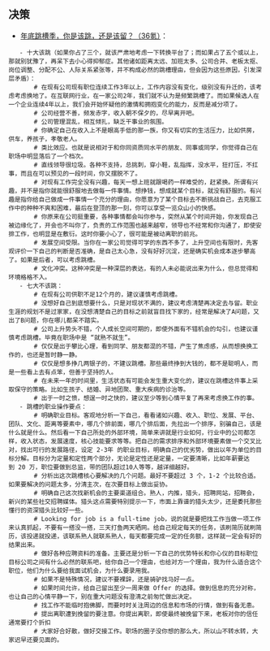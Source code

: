 == 决策 ==

* [[http://36kr.com/p/5041992.html?ref=head_line_top#rd| 年底跳槽季，你是该跳，还是该留？（36氪）]]：
	- 十大该跳（如果你占了三个，就该严肃地考虑一下转换平台了；而如果占了五个或以上，那就别犹豫了，再呆下去小心得抑郁症。其他诸如距离太远、加班太多、公司合并、老板太抠、岗位调整、分配不公、人际关系紧张等，并不构成必然的跳槽理由，但会因为这些原因，引发深层矛盾）：
		# 在现有公司现有职位连续工作3年以上，工作内容没有变化，级别没有升迁的，该考虑考虑换地了。在互联网行业，在一家公司2年，我们就不认为是频繁跳槽了。而如果候选人在一个企业连续4年以上，我们会开始怀疑他的激情和拥抱变化的能力，反而是减分项了。
		# 公司经营不善，频发赤字，收入朝不保夕的，尽早离开吧。
		# 公司管理混乱，相互倾扎，缺乏干事业的氛围。
		# 你确定自己在收入上不是眼高手低的那一族，你又有切实的生活压力，比如供房，供车，养孩子，孝敬老人。
		# 类比效应。也就是说相对于和你同资质同水平的朋友、同事或同学，你觉得自己在职场中明显落后了一个档次。
		# 直线领导很垃圾。各种不支持，总挑刺，穿小鞋，乱指挥，没水平，狂打压，不扛事，而且在可以预见的一段时间，你又摆脱不了。
		# 对现有工作完全没有兴趣，每天一想上班就跟喝药一样难受的，赶紧换。所谓有兴趣，并不是指你就能很舒服地去做每一件事情。想挣钱，想成就某个目标，就没有舒服的。有兴趣是指你给自己做成一件事情一个充分的理由，你愿意为了某个目标去不断挑战自己，去克服工作中的种种不爽和困难，最后在登顶的那一刻，你可以享受一览众山小的快感。
		# 你原来在公司挺重要，各种事情都会叫你参与，突然从某个时间开始，你发现自己被边缘化了，开会也不叫你了，负责的工作范围也越来越窄，领导也不经常和你沟通了，即使安排工作，也明显是在敷衍。这时你要小心了，很可能是被动离职的前兆。
		# 发展空间受限。当你在一家公司觉得可学的东西不多了，上升空间也有限时，先客观评价一下自己的判断是否准确，是自己太心急，没有好好沉淀，还是确实机会成本逐步攀高了。如果是后者，可以考虑跳槽。
		# 文化冲突。这种冲突是一种深层的表达，有的人未必能说出来为什么，但总觉得和环境格格不入。
	- 七大不该跳：
		# 在现有公司供职不足12个月的，建议谨慎考虑跳槽。
		# 没想好自己到底想要什么，只是对现状不满的，建议考虑清楚再决定去与留。职业生涯的规划不是过家家，在没想清楚自己的目标之前就盲目找下家的，经常是解决了A问题，又出了B问题，你在哪儿都呆不踏实。
		# 公司上升势头不错，个人成长空间可期的，即使外面有不错机会的勾引，也建议谨慎考虑跳槽。毕竟在职场中是 “就熟不就生”。
		# 仅仅是出于攀比心理，看到同学、朋友都混的不错，产生了焦虑感，从而想换换工作的，也还是暂时静一静。
		# 仅仅是想多挣几两银子的，不建议跳槽。那些最终挣到大钱的，都不是聪明人，而是一些看上去有点笨，但善于坚持的人。
		# 在未来一年的时间里，生活状态有可能会发生重大变化的，建议在跳槽这件事上采取保守的策略。比如生孩子、结婚、异地团聚、重大疾病的诊治等。
		# 出于一时之愤，想逞一时之快的，建议至少等到心情平复了再来考虑换工作的事。
	- 跳槽的职业操作要点：
		# 明确职业目标。客观地分析一下自己，看看诸如兴趣、收入、职位、发展、平台、团队、文化、距离等要素中，哪几个排前面，哪几个排后面，先拉出一个排序，别骗自己，该是什么就是什么。然后看一下自己所处的外部环境，简单来讲就是行业如何，行业中的公司都怎样，收入状态，发展速度，核心技能要求等等。把自己的需求排序和外部环境要素做一个交叉比对，找出可行的发展路径，设定 2-3年 的职业目标，明确自己的优劣势，做出以年为单位的目标分解。目标分为定量和定性两个部分，无论是定性还是定量，一定要清晰，比如年薪要达到 20 万，职位要做到总监，带的团队超过10人等等，越详细越好。
		# 分析出这次跳槽核心要解决的几个问题。最好不要超过 3 个，1-2 个比较合适。如果要解决的问题太多，分清主次，在次要目标上做出妥协。
		# 明确自己这次找新机会的主要渠道组合。熟人，内推，猎头，招聘网站，招聘会，新兴的某些社交招聘媒体。猎头这点需要特别提示一下，市面上靠谱的猎头太少，还是委托那些懂行的资深猎头比较好一些。
		# Looking for job is a full-time job，说的就是要把找工作当做一项工作来认真抓起，不要有一搭没一搭，三天打鱼两天晒网。给自己规定每天的任务，该刷简历就刷简历，该投递就投递，该联系熟人就联系熟人，每天都要完成一定的任务额，这样就一定会有好的结果出来。
		# 做好各种应聘资料的准备。主要还是分析一下自己的优势特长和你心仪的目标职位目标公司之间有什么必然的联系吧，给你自己一个理由，也给对方一个理由，我为什么适合这个职位，他们为什么要给我面试机会，为什么要录用我。
		# 如果不是特殊情况，建议不要裸辞，还是骑驴找马好一点。
		# 如果时间允许，给自己留出至少一周来做 Offer 的选择。做到信息的充分对称，也让自己的心情平静一下，别在重大问题没有澄清之前匆忙做出决定。
		# 找工作不能临时抱佛脚，而要时时关注周边的信息和市场的行情，做到有备无患。
		# 提出离职遭到挽留的要注意。你提出离职，即使最终被挽留下来，老板对你的信任通常要打个折扣
		# 大家好合好散，做好交接工作。职场的圈子没你想的那么大，所以山不转水转，大家迟早还要见面的。
